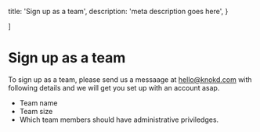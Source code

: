 
  title: 'Sign up as a team',
  description:
    'meta description goes here',
}

]

<HeroPattern />

# Sign up as a team

To sign up as a team, please send us a messaage at hello@knokd.com with following details and we will get you set up with an account asap.
* Team name
* Team size
* Which team members should have administrative priviledges.